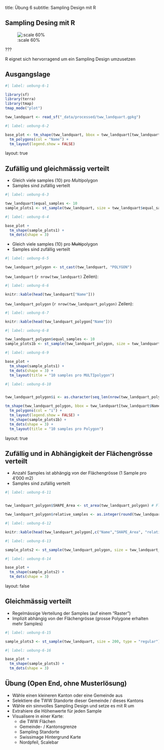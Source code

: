 title: Übung 6
subtitle: Sampling Design mit R


## Sampling Desing mit R

![:scale 60%](images/sampling-design-folie.png)

???

R eignet sich hervorragend um ein Sampling Design umzusetzen



## Ausgangslage


```r
#| label: uebung-6-1

library(sf)
library(terra)
library(tmap)
tmap_mode("plot")

tww_landquart <- read_sf("_data/processed/tww_landquart.gpkg")
```


```r
#| label: uebung-6-2

base_plot <- tm_shape(tww_landquart, bbox = tww_landquart[tww_landquart$Name %in% c("Prafieb","Frättis", "Jerätsch"),]) + 
  tm_polygons(col = "Name") + 
  tm_layout(legend.show = FALSE)
```


layout: true


## Zufällig und gleichmässig verteilt




- Gleich viele samples (10) pro *Multi*polygon
- Samples sind zufällig verteilt

```r
#| label: uebung-6-3

tww_landquart$equal_samples <- 10
sample_plots1 <- st_sample(tww_landquart, size = tww_landquart$equal_samples)
```


```r
#| label: uebung-6-4

base_plot +
  tm_shape(sample_plots1) +
  tm_dots(shape = 3)
```





- Gleich viele samples (10) pro ~~Multi~~polygon
- Samples sind zufällig verteilt


```r
#| label: uebung-6-5

tww_landquart_polygon <- st_cast(tww_landquart, "POLYGON")
```



`tww_landquart` (`r nrow(tww_landquart)` Zeilen):

```r
#| label: uebung-6-6

knitr::kable(head(tww_landquart["Name"]))
```




`tww_landquart_polygon` (`r nrow(tww_landquart_polygon)` Zeilen):

```r
#| label: uebung-6-7

knitr::kable(head(tww_landquart_polygon["Name"]))
```



```r
#| label: uebung-6-8

tww_landquart_polygon$equal_samples <- 10
sample_plots1b <- st_sample(tww_landquart_polygon, size = tww_landquart_polygon$equal_samples)
```





```r
#| label: uebung-6-9

base_plot +
  tm_shape(sample_plots1) +
  tm_dots(shape = 3) +
  tm_layout(title = "10 samples pro MULTIpolygon")
```




```r
#| label: uebung-6-10


tww_landquart_polygon$i <- as.character(seq_len(nrow(tww_landquart_polygon)))

tm_shape(tww_landquart_polygon, bbox = tww_landquart[tww_landquart$Name %in% c("Prafieb","Frättis", "Jerätsch"),]) + 
  tm_polygons(col = "i") + 
  tm_layout(legend.show = FALSE) +
  tm_shape(sample_plots1b) +
  tm_dots(shape = 3) +
  tm_layout(title = "10 samples pro Polygon")

```



layout: true

## Zufällig und in Abhängigkeit der Flächengrösse verteilt



- Anzahl Samples ist abhängig von der Flächengrösse (1 Sample pro 4'000 m2)
- Samples sind zufällig verteilt

```r
#| label: uebung-6-11


tww_landquart_polygon$SHAPE_Area <- st_area(tww_landquart_polygon) # Flächengrösse muss aktualisiert werden!

tww_landquart_polygon$relative_samples <- as.integer(round(tww_landquart_polygon$SHAPE_Area/4000))
```

```r
#| label: uebung-6-12

knitr::kable(head(tww_landquart_polygon[,c("Name","SHAPE_Area", "relative_samples")]))
```


```r
#| label: uebung-6-13

sample_plots2 <- st_sample(tww_landquart_polygon, size = tww_landquart_polygon$relative_samples)
```



```r
#| label: uebung-6-14

base_plot +
  tm_shape(sample_plots2) +
  tm_dots(shape = 3)
```


layout: false

## Gleichmässig verteilt

- Regelmässige Verteilung der Samples (auf einem "Raster")
- Implizit abhängig von der Flächengrösse (grosse Polygone erhalten mehr Samples)

```r
#| label: uebung-6-15

sample_plots3 <- st_sample(tww_landquart, size = 200, type = "regular")
```

```r
#| label: uebung-6-16

base_plot +
  tm_shape(sample_plots3) +
  tm_dots(shape = 3)
```



## Übung (Open End, ohne Musterlösung)

- Wähle einen kleineren Kanton oder eine Gemeinde aus
- Selektiere die TWW Standorte dieser Gemeinde / dieses Kantons
- Wähle ein sinnvolles Sampling Design und setze es mit R um
- Extrahiere die Höhenwerte für jeden Sample
- Visualisere in einer Karte:
  - die TWW Flächen
  - Gemeinde- / Kantonsgrenze
  - Sampling Standorte
  - Swissimage Hintergrund Karte
  - Nordpfeil, Scalebar



